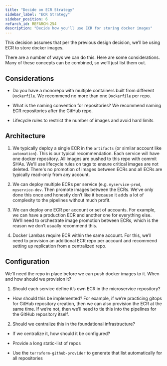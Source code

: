 ```yaml
---
title: "Decide on ECR Strategy"
sidebar_label: "ECR Strategy"
sidebar_position: 6
refarch_id: REFARCH-254
description: "Decide how you'll use ECR for storing docker images"
---
```


This decision assumes that per the previous design decision, we’ll be using ECR to store docker images.

There are a number of ways we can do this. Here are some considerations. Many of these concepts can be combined, so
we’ll just list them out.

## Considerations

- Do you have a monorepo with multiple containers built from different `Dockerfile`. We recommend no more than one
  `Dockerfile` per repo.

- What is the naming convention for repositories? We recommend naming ECR repositories after the GitHub repo.

- Lifecycle rules to restrict the number of images and avoid hard limits

## Architecture

1. We typically deploy a single ECR in the `artifacts` (or similar account like `automation`). This is our typical
   recommendation. Each service will have one docker repository. All images are pushed to this repo with commit SHAs.
   We'll use lifecycle rules on tags to ensure critical images are not deleted. There's no promotion of images between
   ECRs and all ECRs are typically read-only from any account.

2. We can deploy multiple ECRs per service (e.g. `myservice-prod`, `myservice-dev`. Then promote images between the
   ECRs. We’ve only done this once and honestly don’t like it because it adds a lot of complexity to the pipelines
   without much profit.

3. We can deploy one ECR per account or set of accounts. For example, we can have a production ECR and another one for
   everything else. We’ll need to orchestrate image promotion between ECRs, which is the reason we don’t usually
   recommend this.

4. Docker Lambas require ECR within the same account. For this, we’ll need to provision an additional ECR repo per
   account and recommend setting up replication from a centralized repo.

## Configuration

We’ll need the repo in place before we can push docker images to it. When and how should we provision it?

1. Should each service define it’s own ECR in the microservice repository?

- How should this be implemented? For example, if we’re practicing gitops for GitHub repository creation, then we can
  also provision the ECR at the same time. If we’re not, then we’ll need to tie this into the pipelines for the GitHub
  repository itself.

2. Should we centralize this in the foundational infrastructure?

- If we centralize it, how should it be configured?

- Provide a long static-list of repos

- Use the `terraform-github-provider` to generate that list automatically for all repositories
